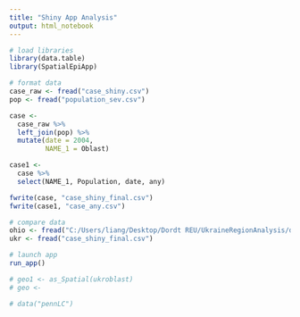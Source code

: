 ```yaml
---
title: "Shiny App Analysis"
output: html_notebook
---
```


```r
# load libraries
library(data.table)
library(SpatialEpiApp)
```

```r
# format data
case_raw <- fread("case_shiny.csv")
pop <- fread("population_sev.csv")

case <-
  case_raw %>%
  left_join(pop) %>%
  mutate(date = 2004,
         NAME_1 = Oblast)

case1 <-
  case %>%
  select(NAME_1, Population, date, any)

fwrite(case, "case_shiny_final.csv")
fwrite(case1, "case_any.csv")
```

```r
# compare data
ohio <- fread("C:/Users/liang/Desktop/Dordt REU/UkraineRegionAnalysis/dataohiocomplete.csv")
ukr <- fread("case_shiny_final.csv")
```

```r
# launch app
run_app()
```

```r
# geo1 <- as_Spatial(ukroblast)
# geo <- 
```

```r
# data("pennLC")
```

